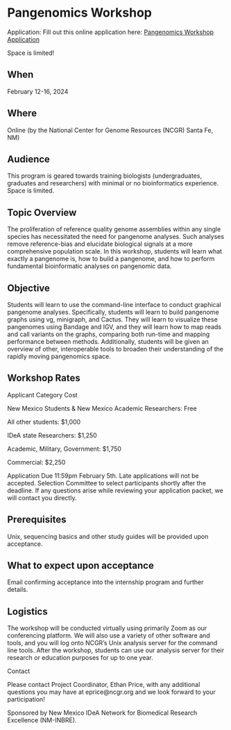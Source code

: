 # Pangenomics Workshop{-}

Application: Fill out this online application here: [Pangenomics Workshop Application](https://docs.google.com/forms/d/e/1FAIpQLScJPueRpT0M4CHb2RjJI5DGHTXu6mutGBVBoOMCEQsO2JnQ1A/viewform)

Space is limited!


## When{-}

February 12-16, 2024


## Where{-}

Online (by the National Center for Genome Resources (NCGR) Santa Fe, NM)


## Audience{-}

This program is geared towards training biologists (undergraduates, graduates and researchers) with minimal or no bioinformatics experience. Space is limited.


## Topic Overview{-}

The proliferation of reference quality genome assemblies within any single species has necessitated the need for pangenome analyses. Such analyses remove reference-bias and elucidate biological signals at a more comprehensive population scale. In this workshop, students will learn what exactly a pangenome is, how to build a pangenome, and how to perform fundamental bioinformatic analyses on pangenomic data.


## Objective{-}

Students will learn to use the command-line interface to conduct graphical pangenome analyses. Specifically, students will learn to build pangenome graphs using vg, minigraph, and Cactus. They will learn to visualize these pangenomes using Bandage and IGV, and they will learn how to map reads and call variants on the graphs, comparing both run-time and mapping performance between methods. Additionally, students will be given an overview of other, interoperable tools to broaden their understanding of the rapidly moving pangenomics space.


## Workshop Rates{-}

Applicant Category Cost

New Mexico Students & New Mexico Academic Researchers:
Free

All other students:
$1,000

IDeA state Researchers:
$1,250

Academic, Military, Government:
$1,750

Commercial:
$2,250

Application Due 11:59pm February 5th.  Late applications will not be accepted.  Selection Committee to select participants shortly after the deadline. If any questions arise while reviewing your application packet, we will contact you directly.

## Prerequisites{-}

Unix, sequencing basics and other study guides will be provided upon acceptance.

## What to expect upon acceptance{-}

Email confirming acceptance into the internship program and further details.

## Logistics{-}

The workshop will be conducted virtually using primarily Zoom as our conferencing platform.  We will also use a variety of other software and tools, and you will log onto NCGR’s Unix analysis server for the command line tools.  After the workshop, students can use our analysis server for their research or education purposes for up to one year.

Contact

Please contact Project Coordinator, Ethan Price, with any additional questions you may have at eprice@ncgr.org and we look forward to your participation!

Sponsored by New Mexico IDeA Network for Biomedical Research Excellence (NM-INBRE).


